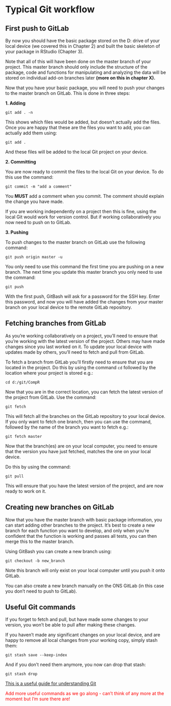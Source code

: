 # Typical Git workflow

## First push to GitLab

By now you should have the basic package stored on the D: drive of your local device (we covered this in Chapter 2) and built the basic skeleton of your package in RStudio (Chapter 3). 

Note that all of this will have been done on the master branch of your project. This master branch should only include the structure of the package, code and functions for manipulating and analyzing the data will be stored on individual add-on branches later **(more on this in chapter X).** 

Now that you have your basic package, you will need to push your changes to the master branch on GitLab. This is done in three steps: 

**1. Adding**

```
git add . -n
```

This shows which files would be added, but doesn't actually add the files. Once you are happy that these are the files you want to add, you can actually add them using:

```
git add . 
```

And these files will be added to the local Git project on your device.

**2. Committing**

You are now ready to commit the files to the local Git on your device. To do this use the command:

```
git commit -m "add a comment"
```

You **MUST** add a comment when you commit. The comment should explain the change you have made. 

If you are working independently on a project then this is fine, using the local Git would work for version control. But if working collaboratively you now need to push on to GitLab. 

**3. Pushing**

To push changes to the master branch on GitLab use the following command:

```
git push origin master -u
```

You only need to use this command the first time you are pushing on a new branch. The next time you update this master branch you only need to use the command:

```
git push
```

With the first push, GitBash will ask for a password for the SSH key. Enter this password, and now you will have added the changes from your master branch on your local device to the remote GitLab repository.


## Fetching branches from GitLab

As you're working collaboratively on a project, you'll need to ensure that you're working with the latest version of the project. Others may have made changes since you last worked on it. To update your local device with updates made by others, you'll need to fetch and pull from GitLab.

To fetch a branch from GitLab you'll firstly need to ensure that you are located in the project. Do this by using the command `cd` followed by the location where your project is stored e.g.:

```
cd d:/git/CompR
```

Now that you are in the correct location, you can fetch the latest version of the project from GitLab. Use the command:

```
git fetch
```

This will fetch all the branches on the GitLab repository to your local device. If you only want to fetch one branch, then you can use the command, followed by the name of the branch you want to fetch e.g.:

```
git fetch master
```

Now that the branch(es) are on your local computer, you need to ensure that the version you have just fetched, matches the one on your local device. 

Do this by using the command:

```
git pull
```

This will ensure that you have the latest version of the project, and are now ready to work on it. 

## Creating new branches on GitLab

Now that you have the master branch with basic package information, you can start adding other branches to the project. It's best to create a new branch for each function you want to develop, and only when you're confident that the function is working and passes all tests, you can then merge this to the master branch. 

Using GitBash you can create a new branch using: 

```
git checkout -b new_branch
```

Note this branch will only exist on your local computer until you push it onto GitLab.

You can also create a new branch manually on the ONS GitLab (in this case you don't need to push to GitLab).

## Useful Git commands

If you forget to fetch and pull, but have made some changes to your version, you won't be able to pull after making these changes. 

If you haven't made any significant changes on your local device, and are happy to remove all local changes from your working copy, simply stash them:

```
git stash save --keep-index
```

And if you don't need them anymore, you now can drop that stash:

```
git stash drop
```

[This is a useful guide for understanding Git](https://git-scm.com/book/en/v2)

<span style="color:red">Add more useful commands as we go along - can't think of any more at the moment but I'm sure there are! </span> 

